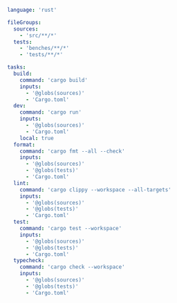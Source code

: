 ```yaml title="<project>/moon.yml"
language: 'rust'

fileGroups:
  sources:
    - 'src/**/*'
  tests:
    - 'benches/**/*'
    - 'tests/**/*'

tasks:
  build:
    command: 'cargo build'
    inputs:
      - '@globs(sources)'
      - 'Cargo.toml'
  dev:
    command: 'cargo run'
    inputs:
      - '@globs(sources)'
      - 'Cargo.toml'
    local: true
  format:
    command: 'cargo fmt --all --check'
    inputs:
      - '@globs(sources)'
      - '@globs(tests)'
      - 'Cargo.toml'
  lint:
    command: 'cargo clippy --workspace --all-targets'
    inputs:
      - '@globs(sources)'
      - '@globs(tests)'
      - 'Cargo.toml'
  test:
    command: 'cargo test --workspace'
    inputs:
      - '@globs(sources)'
      - '@globs(tests)'
      - 'Cargo.toml'
  typecheck:
    command: 'cargo check --workspace'
    inputs:
      - '@globs(sources)'
      - '@globs(tests)'
      - 'Cargo.toml'
```
